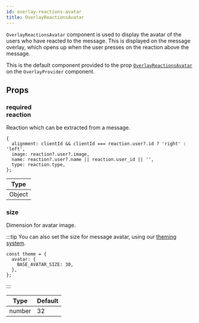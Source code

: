 ```yaml
---
id: overlay-reactions-avatar
title: OverlayReactionsAvatar
---
```



`OverlayReactionsAvatar` component is used to display the avatar of the users who have reacted to the message. This is displayed on the message overlay, which opens up when the user presses on the reaction above the message.

This is the default component provided to the prop [`OverlayReactionsAvatar`](../core-components/overlay_provider.mdx#overlayreactionsavatar) on the `OverlayProvider` component.

## Props

### <div class="label required">required</div> **reaction**

Reaction which can be extracted from a message.

```tsx
{
  alignment: clientId && clientId === reaction.user?.id ? 'right' : 'left',
  image: reaction?.user?.image,
  name: reaction?.user?.name || reaction.user_id || '',
  type: reaction.type,
};
```

| Type   |
| ------ |
| Object |

### size

Dimension for avatar image.

:::tip
You can also set the size for message avatar, using our [theming system](../customization/theming.mdx).

```tsx
const theme = {
  avatar: {
    BASE_AVATAR_SIZE: 30,
  },
};
```

:::

| Type   | Default |
| ------ | ------- |
| number | 32      |

